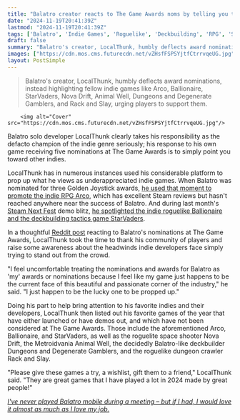 ```yaml
---
title: "Balatro creator reacts to The Game Awards noms by telling you to play other indie games that weren't nominated: 'I just happen to be the lucky one to be propped up'"
date: "2024-11-19T20:41:39Z"
lastmod: "2024-11-19T20:41:39Z"
tags: ['Balatro', 'Indie Games', 'Roguelike', 'Deckbuilding', 'RPG', 'Steam', 'PC', 'The Game Awards', 'Golden Joystick Awards', 'Steam Next Fest', 'Metroidvania']
draft: false
summary: "Balatro's creator, LocalThunk, humbly deflects award nominations, instead highlighting fellow indie games like Arco, Ballionaire, StarVaders, Nova Drift, Animal Well, Dungeons and Degenerate Gamblers, and Rack and Slay, urging players to support them."
images: ["https://cdn.mos.cms.futurecdn.net/vZHsfFSPSYjtfCtrrvqeUG.jpg"]
layout: PostSimple
---
```

> Balatro's creator, LocalThunk, humbly deflects award nominations, instead highlighting fellow indie games like Arco, Ballionaire, StarVaders, Nova Drift, Animal Well, Dungeons and Degenerate Gamblers, and Rack and Slay, urging players to support them.


        <img alt="Cover" src="https://cdn.mos.cms.futurecdn.net/vZHsfFSPSYjtfCtrrvqeUG.jpg"/>
        
Balatro solo developer LocalThunk clearly takes his responsibility as the defacto champion of the indie genre seriously; his response to his own game receiving five nominations at The Game Awards is to simply point you toward other indies.

LocalThunk has in numerous instances used his considerable platform to prop up what he views as underappreciated indie games. When Balatro was nominated for three Golden Joystick awards, [he used that moment to promote the indie RPG Arco](https://www.gamesradar.com/games/roguelike/balatro-creator-reacts-to-award-nomination-by-telling-you-to-vote-for-another-indie-a-truly-deserving-gem/), which has excellent Steam reviews but hasn't reached anywhere near the success of Balatro. And during last month's [Steam Next Fest](https://www.gamesradar.com/tag/steam-next-fest/) demo blitz, [he spotlighted the indie roguelike Ballionaire and the deckbuilding tactics game StarVaders](https://www.gamesradar.com/games/roguelike/balatro-creator-recommends-trying-2-special-games-this-steam-next-fest-and-both-roguelikes-are-on-par-with-the-poker-themed-hit/).

In a thoughtful [Reddit post](https://www.reddit.com/r/balatro/comments/1gudpza/a_message_to_the_community/) reacting to Balatro's nominations at The Game Awards, LocalThunk took the time to thank his community of players and raise some awareness about the headwinds indie developers face simply trying to stand out from the crowd.

"I feel uncomfortable treating the nominations and awards for Balatro as 'my' awards or nominations because I feel like my game just happens to be the current face of this beautiful and passionate corner of the industry," he said. "I just happen to be the lucky one to be propped up."

Doing his part to help bring attention to his favorite indies and their developers, LocalThunk then listed out his favorite games of the year that have either launched or have demos out, and which have not been considered at The Game Awards. Those include the aforementioned Arco, Ballionaire, and StarVaders, as well as the roguelite space shooter Nova Drift, the Metroidvania Animal Well, the decidedly Balatro-like deckbuilder Dungeons and Degenerate Gamblers, and the roguelike dungeon crawler Rack and Slay.

"Please give these games a try, a wishlist, gift them to a friend," LocalThunk said. "They are great games that I have played a lot in 2024 made by great people!" 

[<em>I've never played Balatro mobile during a meeting – but if I had, I would love it almost as much as I love my job.</em>](https://www.gamesradar.com/games/roguelike/ive-never-played-balatro-mobile-during-a-meeting-but-if-i-had-i-would-love-it-almost-as-much-as-i-love-my-job/)
        